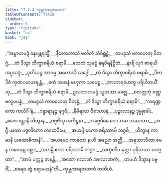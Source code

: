 ```yaml
---
title: "7.2.3 ကုမ္ဘကာရဇာတက"
tableOfContents: false
sidebar:
  order: 5
type: "tipitaka"
basket: "su"
book: "ja1"
---
```



<DynamicBreadcrumb />

<Division number="90" book="ja1">

<Paragraph number="1588" type="verses" book="ja1">
_“အမ္ဗာဟမဒ္ဒံ ဝနမန္တရသ္မိံ,_  
_နီလောဘာသံ ဖလိတံ သံဝိရူဠှံ;_  
_တမဒ္ဒသံ ဖလဟေတု ဝိဘဂ္ဂံ,_  
_တံ ဒိသွာ ဘိက္ခာစရိယံ စရာမိ._  

</Paragraph>

</Division>
<Division number="91" book="ja1">

<Paragraph number="1589" type="verses" book="ja1">
_သေလံ သုမဋ္ဌံ နရဝီရနိဋ္ဌိတံ,_  
_နာရီ ယုဂံ ဓာရယိ အပ္ပသဒ္ဒံ;_  
_ဒုတိယဉ္စ အာဂမ္မ အဟောသိ သဒ္ဒေါ,_  
_တံ ဒိသွာ ဘိက္ခာစရိယံ စရာမိ._  

</Paragraph>

</Division>
<Division number="92" book="ja1">

<Paragraph number="1590" type="verses" book="ja1">
_ဒိဇာ ဒိဇံ ကုဏပမာဟရန္တံ,_  
_ဧကံ သမာနံ ဗဟုကာ သမေစ္စ;_  
_အာဟာရဟေတူ ပရိပါတယိံသု,_  
_တံ ဒိသွာ ဘိက္ခာစရိယံ စရာမိ._  

</Paragraph>

</Division>
<Division number="93" book="ja1">

<Paragraph number="1591" type="verses" book="ja1">
ဥသဘာဟမဒ္ဒံ ယူထဿ မဇ္ဈေ,_  
_စလက္ကကုံ ဝဏ္ဏဗလူပပန္နံ;_  
_တမဒ္ဒသံ ကာမဟေတု ဝိတုန္နံ,_  
_တံ ဒိသွာ ဘိက္ခာစရိယံ စရာမိ”._  

</Paragraph>

</Division>
<Division number="94" book="ja1">

<Paragraph number="1592" type="verses" book="ja1">
_“ကရဏ္ဍကော ကလိင်္ဂါနံ,_  
_ဂန္ဓာရာနဉ္စ နဂ္ဂဇိ;_  
_နိမိရာဇာ ဝိဒေဟာနံ,_  
_ပဉ္စာလာနဉ္စ ဒုမ္မုခေါ;_  
_ဧတေ ရဋ္ဌာနိ ဟိတွာန,_  
_ပဗ္ဗဇိံသု အကိဉ္စနာ._  

</Paragraph>

</Division>
<Division number="95" book="ja1">

<Paragraph number="1593" type="verses" book="ja1">
_သဗ္ဗေပိမေ ဒေဝသမာ သမာဂတာ,_  
_အဂ္ဂီ ယထာ ပဇ္ဇလိတော တထေဝိမေ;_  
_အဟမ္ပိ ဧကော စရိဿာမိ ဘဂ္ဂဝိ,_  
_ဟိတွာန ကာမာနိ ယထောဓိကာနိ”._  

</Paragraph>

</Division>
<Division number="96" book="ja1">

<Paragraph number="1594" type="verses" book="ja1">
_“အယမေဝ ကာလော န ဟိ အညော အတ္ထိ,_  
_အနုသာသိတာ မေ န ဘဝေယျ ပစ္ဆာ;_  
_အဟမ္ပိ ဧကာ စရိဿာမိ ဘဂ္ဂဝ,_  
_သကုဏီဝ မုတ္တာ ပုရိသဿ ဟတ္ထာ”._  

</Paragraph>

</Division>
<Division number="97" book="ja1">

<Paragraph number="1595" type="verses" book="ja1">
_“အာမံ ပက္ကဉ္စ ဇာနန္တိ,_  
_အထော လောဏံ အလောဏကံ;_  
_တမဟံ ဒိသွာန ပဗ္ဗဇိံ,_  
_စရေဝ တွံ စရာမဟန်”တိ._  


</Paragraph>
</Division>

<Paragraph number="1596" type="center" book="ja1">
ကုမ္ဘကာရဇာတကံ တတိယံ.
</Paragraph>